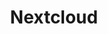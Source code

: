 ---
title: "Nextcloud"
description: "The open source collaboration platform"
pubDate: 2024-10-30
status: published
slug: 'nextcloud'
coverimage: "nextcloud-screenshot.png"
vendoricon: "nextcloud-icon-white.svg"
horizontal_logo: "nextcloud-logo-horizontal.png"
tags: ["file sharing", "collaboration", "open source"]
vendor_primary_color: "sky-700"
vendor_secondary_color: "white"
category: "business"
hireme_filter: "business"
---